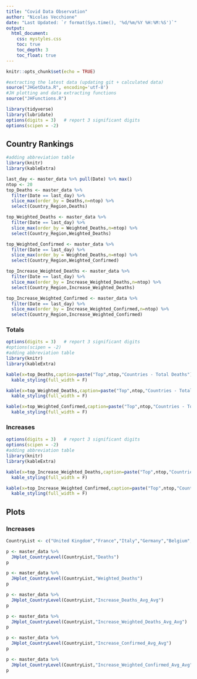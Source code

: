 ```yaml
---
title: "Covid Data Observation"
author: "Nicolas Vecchione"
date: "Last Updated: `r format(Sys.time(), '%d/%m/%Y %H:%M:%S')`"
output: 
  html_document:
    css: mystyles.css
    toc: true
    toc_depth: 3
    toc_float: true
---
```


```r
knitr::opts_chunk$set(echo = TRUE)
```

```r
#extracting the latest data (updating git + calculated data)
source("JHGetData.R", encoding='utf-8')
#JH plotting and data extracting functions
source("JHFunctions.R")

library(tidyverse)
library(lubridate)
options(digits = 3)   # report 3 significant digits
options(scipen = -2)
```

## Country Rankings

```r
#adding abbreviation table
library(knitr)
library(kableExtra)

last_day <- master_data %>% pull(Date) %>% max()
ntop <- 20
top_Deaths <- master_data %>%
  filter(Date == last_day) %>%
  slice_max(order_by = Deaths,n=ntop) %>% 
  select(Country_Region,Deaths)

top_Weighted_Deaths <- master_data %>%
  filter(Date == last_day) %>%
  slice_max(order_by = Weighted_Deaths,n=ntop) %>% 
  select(Country_Region,Weighted_Deaths)

top_Weighted_Confirmed <- master_data %>%
  filter(Date == last_day) %>%
  slice_max(order_by = Weighted_Deaths,n=ntop) %>% 
  select(Country_Region,Weighted_Confirmed)

top_Increase_Weighted_Deaths <- master_data %>%
  filter(Date == last_day) %>%
  slice_max(order_by = Increase_Weighted_Deaths,n=ntop) %>%
  select(Country_Region,Increase_Weighted_Deaths)

top_Increase_Weighted_Confirmed <- master_data %>%
  filter(Date == last_day) %>%
  slice_max(order_by = Increase_Weighted_Confirmed,n=ntop) %>%
  select(Country_Region,Increase_Weighted_Confirmed)
```

### Totals

```r
options(digits = 3)   # report 3 significant digits
#options(scipen = -2)
#adding abbreviation table
library(knitr)
library(kableExtra)

kable(x=top_Deaths,caption=paste("Top",ntop,"Countries - Total Deaths")) %>%
  kable_styling(full_width = F) 

kable(x=top_Weighted_Deaths,caption=paste("Top",ntop,"Countries - Total Weighted Deaths","per",scaling_death,"people")) %>%
  kable_styling(full_width = F) 

kable(x=top_Weighted_Confirmed,caption=paste("Top",ntop,"Countries - Total Weighted Confirmed","per",scaling_confirmed,"people"),format = "html") %>%
  kable_styling(full_width = F) 

```

### Increases

```r
options(digits = 3)   # report 3 significant digits
options(scipen = -2)
#adding abbreviation table
library(knitr)
library(kableExtra)

kable(x=top_Increase_Weighted_Deaths,caption=paste("Top",ntop,"Countries - Increase Weighted Deaths","per",scaling_death,"people")) %>%
  kable_styling(full_width = F) 

kable(x=top_Increase_Weighted_Confirmed,caption=paste("Top",ntop,"Countries - Increase Weighted Confirmed","per",scaling_confirmed,"people")) %>%
  kable_styling(full_width = F) 

```

## Plots

### Increases

```r
CountryList <- c("United Kingdom","France","Italy","Germany","Belgium","Spain","Greece","Sweden","Norway","Finland","United States")
```


```r
p <- master_data %>%
  JHplot_CountryLevel(CountryList,"Deaths")
p
```

```r
p <- master_data %>%
  JHplot_CountryLevel(CountryList,"Weighted_Deaths")
p
```


```r
p <- master_data %>%
  JHplot_CountryLevel(CountryList,"Increase_Deaths_Avg_Avg")
p
```

```r
p <- master_data %>%
  JHplot_CountryLevel(CountryList,"Increase_Weighted_Deaths_Avg_Avg")
p
```


```r
p <- master_data %>%
  JHplot_CountryLevel(CountryList,"Increase_Confirmed_Avg_Avg")
p
```


```r
p <- master_data %>%
  JHplot_CountryLevel(CountryList,"Increase_Weighted_Confirmed_Avg_Avg")
p
```
